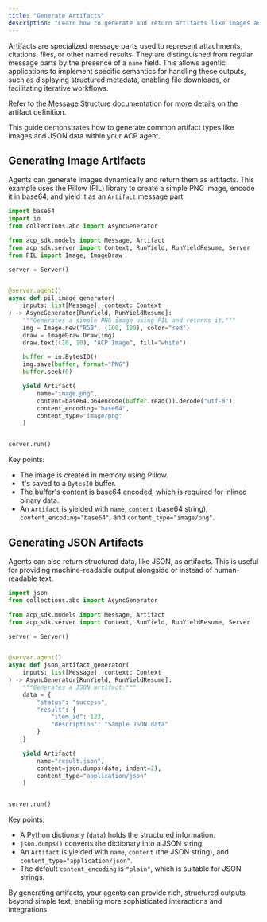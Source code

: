 ```yaml
---
title: "Generate Artifacts"
description: "Learn how to generate and return artifacts like images and structured data."
---
```


Artifacts are specialized message parts used to represent attachments, citations, files, or other named results. They are distinguished from regular message parts by the presence of a `name` field. This allows agentic applications to implement specific semantics for handling these outputs, such as displaying structured metadata, enabling file downloads, or facilitating iterative workflows.

Refer to the [Message Structure](/core-concepts/message-structure#artifact) documentation for more details on the artifact definition.

This guide demonstrates how to generate common artifact types like images and JSON data within your ACP agent.

## Generating Image Artifacts

Agents can generate images dynamically and return them as artifacts. This example uses the Pillow (PIL) library to create a simple PNG image, encode it in base64, and yield it as an `Artifact` message part.

```python pil_image.py
import base64
import io
from collections.abc import AsyncGenerator

from acp_sdk.models import Message, Artifact
from acp_sdk.server import Context, RunYield, RunYieldResume, Server
from PIL import Image, ImageDraw

server = Server()


@server.agent()
async def pil_image_generator(
    inputs: list[Message], context: Context
) -> AsyncGenerator[RunYield, RunYieldResume]:
    """Generates a simple PNG image using PIL and returns it."""
    img = Image.new("RGB", (100, 100), color="red")
    draw = ImageDraw.Draw(img)
    draw.text((10, 10), "ACP Image", fill="white")

    buffer = io.BytesIO()
    img.save(buffer, format="PNG")
    buffer.seek(0)

    yield Artifact(
        name="image.png",
        content=base64.b64encode(buffer.read()).decode("utf-8"),
        content_encoding="base64",
        content_type="image/png"
    )


server.run()
```

Key points:
- The image is created in memory using Pillow.
- It's saved to a `BytesIO` buffer.
- The buffer's content is base64 encoded, which is required for inlined binary data.
- An `Artifact` is yielded with `name`, `content` (base64 string), `content_encoding="base64"`, and `content_type="image/png"`.

## Generating JSON Artifacts

Agents can also return structured data, like JSON, as artifacts. This is useful for providing machine-readable output alongside or instead of human-readable text.

```python json_artifact.py
import json
from collections.abc import AsyncGenerator

from acp_sdk.models import Message, Artifact
from acp_sdk.server import Context, RunYield, RunYieldResume, Server

server = Server()


@server.agent()
async def json_artifact_generator(
    inputs: list[Message], context: Context
) -> AsyncGenerator[RunYield, RunYieldResume]:
    """Generates a JSON artifact."""
    data = {
        "status": "success",
        "result": {
            "item_id": 123,
            "description": "Sample JSON data"
        }
    }

    yield Artifact(
        name="result.json",
        content=json.dumps(data, indent=2),
        content_type="application/json"
    )


server.run()
```

Key points:
- A Python dictionary (`data`) holds the structured information.
- `json.dumps()` converts the dictionary into a JSON string.
- An `Artifact` is yielded with `name`, `content` (the JSON string), and `content_type="application/json"`.
- The default `content_encoding` is `"plain"`, which is suitable for JSON strings.

By generating artifacts, your agents can provide rich, structured outputs beyond simple text, enabling more sophisticated interactions and integrations.
